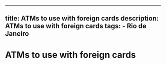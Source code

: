---
  title: ATMs to use with foreign cards
  description: ATMs to use with foreign cards
  tags:
    - Rio de Janeiro
  ---
  # ATMs to use with foreign cards
  